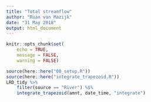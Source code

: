---
title: "Total streamflow"
author: "Ruan van Mazijk"
date: "31 May 2018"
output: html_document
---

```{r setup, include = FALSE}
knitr::opts_chunk$set(
    echo = TRUE,
    message = FALSE,
    warning = FALSE)
```

```{r}
source(here::here("00_setup.R"))
source(here::here("integrate_trapezoid.R"))
LRD_tidy %>%
    filter(source == "River") %$%
    integrate_trapezoid(amnt, date_time, "integrate")
```
